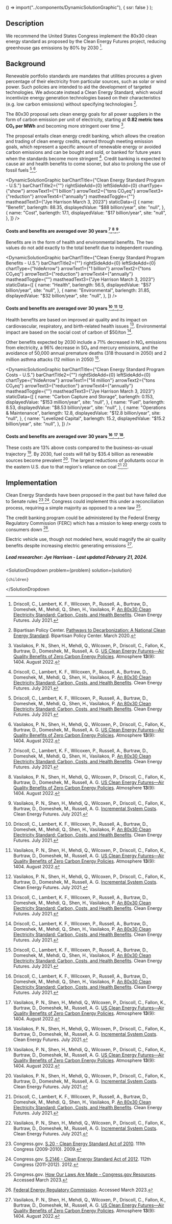 

  () => import("../components/DynamicSolutionGraphic"),
  { ssr: false }
);


## Description

We recommend the United States Congress implement the 80x30 clean energy standard as proposed by the Clean Energy Futures project, reducing greenhouse gas emissions by 80% by 2030 [^"9"].

## Background

Renewable portfolio standards are mandates that utilities procures a given percentage of their electricity from particular sources, such as solar or wind power. Such policies are intended to aid the development of targeted technologies. We advocate instead a Clean Energy Standard, which would incentivize energy generation technologies based on their characteristics (e.g. low carbon emissions) without specifying technologies [^"4"].

The 80x30 proposal sets clean energy goals for all power suppliers in the form of carbon emission per unit of electricity, starting at **0.82 metric tons CO₂ per MWh** and becoming more stringent over time [^"5"].

The proposal entails clean energy credit banking, which allows the creation and trading of clean energy credits, earned through meeting emission goals, which represent a specific amount of renewable energy or avoided carbon emissions and can be bought and sold, or banked for future years when the standards become more stringent [^"9"]. Credit banking is expected to cause air and health benefits to come sooner, but also to prolong the use of fossil fuels [^"9"],[^"5"].

<DynamicSolutionGraphic
  barChartTitle={"Clean Energy Standard Program - U.S."}
  barChartTitle2={""}
  rightSideAdd={0}
  leftSideAdd={0}
  chartType={"show"}
  arrowText1={"1 billion"}
  arrowText2={"tons CO₂eq"}
  arrowText3={"reduction"}
  arrowText4={"annually"}
  mastheadToggle={""}
  mastheadText3={"Jye Harrison March 3, 2023"}
  staticData={[
    {
      name: "Benefit",
      barlength: 88.35,
      displayedValue: "$88 billion/year",
      site: "null",
    },
    {
      name: "Cost",
      barlength: 17.1,
      displayedValue: "$17 billion/year",
      site: "null",
    },
  ]}
/>
#### Costs and benefits are averaged over 30 years [^"9"],[^"5"],[^"6"].

Benefits are in the form of health and environmental benefits. The two values do not add exactly to the total benefit due to independent rounding.

<DynamicSolutionGraphic
  barChartTitle={"Clean Energy Standard Program Benefits - U.S."}
  barChartTitle2={""}
  rightSideAdd={0}
  leftSideAdd={0}
  chartType={"hideArrow"}
  arrowText1={"1 billion"}
  arrowText2={"tons CO₂eq"}
  arrowText3={"reduction"}
  arrowText4={"annually"}
  mastheadToggle={""}
  mastheadText3={"Jye Harrison March 3, 2023"}
  staticData={[
    {
      name: "Health",
      barlength: 56.5,
      displayedValue: "$57 billion/year",
      site: "null",
    },
    {
      name: "Environmental",
      barlength: 31.85,
      displayedValue: "$32 billion/year",
      site: "null",
    },
  ]}
/>
#### Costs and benefits are averaged over 30 years [^"9"],[^"5"],[^"6"].

Health benefits are based on improved air quality and its impact on cardiovascular, respiratory, and birth-related health issues [^"9"].
Environmental impact are based on the social cost of carbon of $50/ton [^"9"].

Other benefits expected by 2030 include a 71% decreased in NOₓ emissions from electricity, a 96% decrease in SO₂ and mercury emissions, and the avoidance of 50,000 annual premature deaths (318 thousand in 2050) and 2 million asthma attacks (12 million in 2050) [^"9"].

<DynamicSolutionGraphic
  barChartTitle={"Clean Energy Standard Program Costs - U.S."}
  barChartTitle2={""}
  rightSideAdd={0}
  leftSideAdd={0}
  chartType={"hideArrow"}
  arrowText1={"14 million"}
  arrowText2={"tons CO₂eq"}
  arrowText3={"reduction"}
  arrowText4={"annually"}
  mastheadToggle={""}
  mastheadText3={"Jye Harrison March 3, 2023"}
  staticData={[
    {
      name: "Carbon Capture and Storage",
      barlength: 0.153,
      displayedValue: "$153 million/year",
      site: "null",
    },
    {
      name: "Fuel",
      barlength: 8.53,
      displayedValue: "$8.53 billion/year",
      site: "null",
    },
    {
      name: "Operations & Maintenance",
      barlength: 12.8,
      displayedValue: "$12.8 billion/year",
      site: "null",
    },
    {
      name: "Levelized Capital",
      barlength: 15.2,
      displayedValue: "$15.2 billion/year",
      site: "null",
    },
  ]}
/>
#### Costs and benefits are averaged over 30 years [^"9"],[^"5"],[^"6"].

These costs are 13% above costs compared to the business-as-usual trajectory [^"5"]. By 2030, fuel costs will fall by $35.4 billion as renewable sources become prevalent [^"6"]. The largest reductions of pollutants occur in the eastern U.S. due to that region's reliance on coal [^"9"],[^"6"].

## Implementation

Clean Energy Standards have been proposed in the past but have failed due to Senate rules [^"1"],[^"2"]. Congress could implement this under a reconciliation process, requiring a simple majority as opposed to a new law [^"3"].

The credit banking program could be administered by the Federal Energy Regulatory Commission (FERC) which has a mission to keep energy costs to consumers down [^"8"].

Electric vehicle use, though not modeled here, would magnify the air quality benefits despite increasing electric generating emissions [^"5"].

##### Lead researcher: Jye Harrison - Last updated February 21, 2024.

[^"1"]: Congress.gov. [S.20 - Clean Energy Standard Act of 2010](https://www.congress.gov/bill/111th-congress/senate-bill/20). 111th Congress (2009-2010). 2009.
[^"2"]: Congress.gov. [S.2146 - Clean Energy Standard Act of 2012](https://www.congress.gov/bill/112th-congress/senate-bill/2146). 112th Congress (2011-2012). 2012.
[^"3"]: Congress.gov. [How Our Laws Are Made - Congress.gov Resources](https://www.congress.gov/help/learn-about-the-legislative-process/how-our-laws-are-made). Accessed March 2023.
[^"4"]: Bipartisan Policy Center. [Pathways to Decarbonization: A National Clean Energy Standard](https://bipartisanpolicy.org/download/?file=/wp-content/uploads/2020/03/BPC_Energy_Clean-Energy-StandardV2.pdf). Bipartisan Policy Center. March 2020.
[^"5"]: Vasilakos, P. N., Shen, H., Mehdi, Q., Wilcoxen, P., Driscoll, C., Fallon, K., Burtraw, D., Domeshek, M., Russell, A. G. [US Clean Energy Futures—Air Quality Benefits of Zero Carbon Energy Policies](https://www.mdpi.com/2073-4433/13/9/1401). Atmosphere <b>13</b>(9): 1404. August 2022.
[^"6"]: Vasilakos, P. N., Shen, H., Mehdi, Q., Wilcoxen, P., Driscoll, C., Fallon, K., Burtraw, D., Domeshek, M., Russell, A. G. [Incremental System Costs](https://cleanenergyfutures.insightworks.com/pages/6499.html). Clean Energy Futures. July 2021.
[^"7"]: [Environmental Benefits Mapping and Analysis Program - Community Edition (BenMAP-CE) | US EPA](https://www.epa.gov/benmap). Accessed March 2023.
[^"8"]: [Federal Energy Regulatory Commission](https://www.ferc.gov/). Accessed March 2023.
[^"9"]: Driscoll, C., Lambert, K. F., Wilcoxen, P., Russell, A., Burtraw, D., Domeshek, M., Mehdi, Q., Shen, H., Vasilakos, P. [An 80x30 Clean Electricity Standard: Carbon, Costs, and Health Benefits](https://cdn1.sph.harvard.edu/wp-content/uploads/sites/2343/2021/07/CEF-80x30-7.15.21.pdf). Clean Energy Futures. July 2021.
[^"11"]: [New Study: Clean Energy Standard Can Cut Industrial Emissions](https://cdn1.sph.harvard.edu/wp-content/uploads/sites/2343/2021/12/80x30-CES-Case-Study-1.pdf). July 2021.

  <SolutionDropdown 
    problem={problem} 
    solution={solution}
  >
    {children}
  </SolutionDropdown

>

